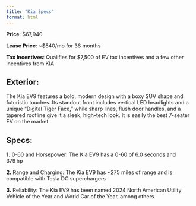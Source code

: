```yaml
---
title: "Kia Specs"
format: html
---
```


**Price**: $67,940

**Lease Price**: ~$540/mo for 36 months

**Tax Incentives**: Qualifies for $7,500 of EV tax incentives and a few other incentives from KIA

## Exterior:
The Kia EV9 features a bold, modern design with a boxy SUV shape and futuristic touches. Its standout front includes vertical LED headlights and a unique "Digital Tiger Face," while sharp lines, flush door handles, and a tapered roofline give it a sleek, high-tech look. It is easily the best 7-seater EV on the market

## Specs:

**1.** 0-60 and Horsepower: The Kia EV9 has a 0-60 of 6.0 seconds and 379 hp

**2.** Range and Charging: The Kia EV9 has ~275 miles of range and is compatible with Tesla DC superchargers

**3.** Reliability: The Kia EV9 has been named 2024 North American Utility Vehicle of the Year and World Car of the Year, among others
